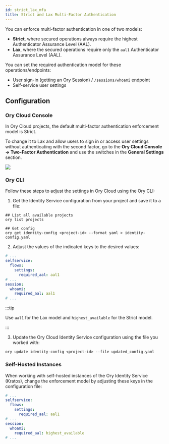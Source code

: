 ```yaml
---
id: strict_lax_mfa
title: Strict and Lax Multi-Factor Authentication
---
```


You can enforce multi-factor authentication in one of two models: 

- **Strict**, where secured operations always require the highest 
Authenticator Assurance Level (AAL). 
- **Lax**, where the secured operations require only the `aal1`
Authenticator Assurance Level (AAL).

You can set the required authentication model for these operations/endpoints:

- User sign-in (getting an Ory Session) / `/sessions/whoami` endpoint
- Self-service user settings

## Configuration

### Ory Cloud Console

In Ory Cloud projects, the default multi-factor authentication enforcement model 
is Strict. 

To change it to Lax and allow users to sign in or access user settings without authenticating
with the second factor, go to the **Ory Cloud Console → Two-Factor Authentication** and use the
switches in the **General Settings** section.

![](../_static/mfa/10.png)

### Ory CLI

Follow these steps to adjust the settings in Ory Cloud using the Ory CLI: 

1. Get the Identity Service configuration from your project 
and save it to a file: 

  ```shell
  ## List all available projects
  ory list projects

  ## Get config
  ory get identity-config <project-id> --format yaml > identity-config.yaml
  ```

2. Adjust the values of the indicated keys to the desired values: 

  ```yaml
  # ...
  selfservice:
    flows:
      settings:
        required_aal: aal1
  # ...
  session:
    whoami:
      required_aal: aal1
  # ...
  ```

  :::tip

  Use `aal1` for the Lax model and `highest_available` for the Strict model.

  :::

3. Update the Ory Cloud Identity Service configuration using the file you worked
   with:

  ```shell
  ory update identity-config <project-id> --file updated_config.yaml
  ```

### Self-Hosted Instances

When working with self-hosted instances of the Ory Identity Service (Kratos), change
the enforcement model by adjusting these keys in the configuration file: 

```yaml title="kratos.config.yml"
# ...
selfservice:
  flows:
    settings:
      required_aal: aal1
# ...
session:
  whoami:
    required_aal: highest_available
# ...
```